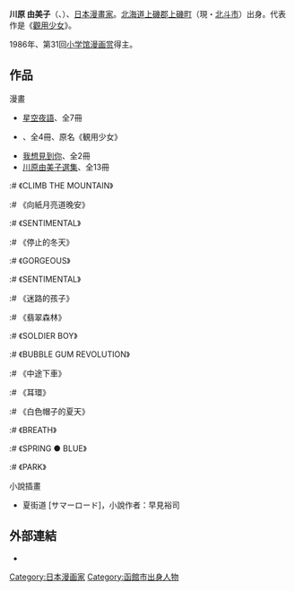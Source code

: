{{japanese|japanese=川原 由美子|kana=かわはら ゆみこ|romaji=Kawahara Yumiko}}{{漫畫}}
'''川原 由美子'''（{{lang|ja|かわはら ゆみこ}}、{{bd|1960年|4月20日|catIdx=C}}）、[[日本|日本]][[漫畫家|漫畫家]]。[[北海道|北海道]][[上磯郡|上磯郡]][[上磯町|上磯町]]（現・[[北斗市|北斗市]]）出身。代表作是《[[觀用少女|觀用少女]]》。

1986年、第31回[[小学馆漫画赏|小学馆漫画赏]]得主。

==作品==
;漫畫
* [[星空夜語|星空夜語]]、全7冊
* {{link-ja|觀用少女|観用少女}}、全4冊、原名《観用少女》
* [[我想見到你|我想見到你]]、全2冊
* [[川原由美子選集|川原由美子選集]]、全13冊
:# 《CLIMB THE MOUNTAIN》
:# 《向紙月亮道晚安》
:# 《SENTIMENTAL》
:# 《停止的冬天》
:# 《GORGEOUS》
:# 《SENTIMENTAL》
:# 《迷路的孩子》
:# 《翡翠森林》
:# 《SOLDIER BOY》
:# 《BUBBLE GUM REVOLUTION》
:# 《中途下車》
:# 《耳環》
:# 《白色帽子的夏天》
:# 《BREATH》
:# 《SPRING ● BLUE》
:# 《PARK》

;小說插畫
* <nowiki>夏街道 [サマーロード]</nowiki>，小說作者：早見裕司

==外部連結==
* {{ja}}{{lang|ja|[http://www.lares.dti.ne.jp/~muel/gara.htm 我楽] - ファンページ。}}

{{DEFAULTSORT:Kawahara Yumiko}}
[[Category:日本漫画家|Category:日本漫画家]]
[[Category:函館市出身人物|Category:函館市出身人物]]